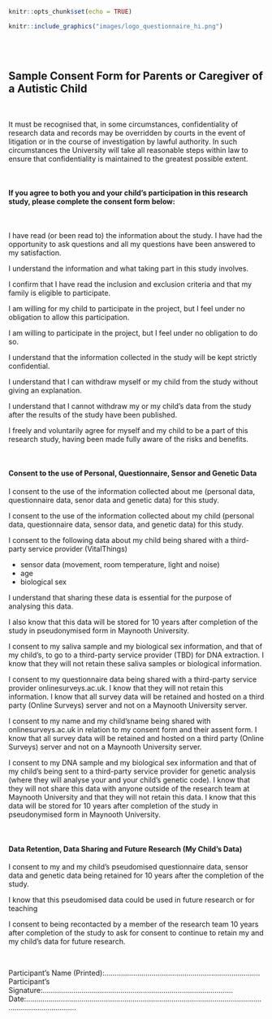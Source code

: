 ```r
knitr::opts_chunk$set(echo = TRUE)
```




```r
knitr::include_graphics("images/logo_questionnaire_hi.png")
```

<br><br> <!-- Add two line breaks -->

##  Sample Consent Form for Parents or Caregiver of a Autistic Child  

&nbsp; 

It must be recognised that, in some circumstances, confidentiality of research data and records may be overridden by courts in the event of litigation or in the course of investigation by lawful authority. In such circumstances the University will take all reasonable steps within law to ensure that confidentiality is maintained to the greatest possible extent.

&nbsp;

####  If you agree to both you and your child’s participation in this research study, please complete the consent form below: 

&nbsp;  

I have read (or been read to) the information about the study. I have had the opportunity to ask questions and all my questions have been answered to my satisfaction.  

I understand the information and what taking part in this study involves.

I confirm that I have read the inclusion and exclusion criteria and that my family is eligible to participate.  

I am willing for my child to participate in the project, but I feel under no obligation to allow this participation.

I am willing to participate in the project, but I feel under no obligation to do so.

I understand that the information collected in the study will be kept strictly confidential.

I understand that I can withdraw myself or my child from the study without giving an explanation.

I understand that I cannot withdraw my or my child’s data from the study after the results of the study have been published. 

I freely and voluntarily agree for myself and my child to be a part of this research study, having been made fully aware of the risks and benefits.


&nbsp; 

####   Consent to the use of Personal, Questionnaire, Sensor and Genetic Data

I consent to the use of the information collected about me (personal data, questionnaire data, senor data and genetic data) for this study.

I consent to the use of the information collected about my child (personal data, questionnaire data, sensor data, and genetic data) for this study.

I consent to the following data about my child being shared with a third-party service provider (VitalThings)

* sensor data (movement, room temperature, light and noise)
* age
* biological sex

I understand that sharing these data is essential for the purpose of analysing this data. 
 
I also know that this data will be stored for 10 years after completion of the study in pseudonymised form in Maynooth University.

I consent to my saliva sample and my biological sex information, and that of my child’s, to go to a third-party service provider (TBD) for DNA extraction. I know that they will not retain these saliva samples or biological information.

I consent to my questionnaire data being shared with a third-party service provider onlinesurveys.ac.uk. I know that they will not retain this information. I know that all survey data will be retained and hosted on a third party (Online Surveys) server and not on a Maynooth University server. 

I consent to my name and my child'sname being shared with onlinesurveys.ac.uk in relation to my consent form and their assent form. I know that all survey data will be retained and hosted on a third party (Online Surveys) server and not on a Maynooth University server. 

I consent to my DNA sample and my biological sex information and that of my child’s being sent to a third-party service provider for genetic analysis (where they will analyse your and your child’s genetic code).  I know that they will not share this data with anyone outside of the research team at Maynooth University and that they will not retain this data. I know that this data will be stored for 10 years after completion of the study in pseudonymised form in Maynooth University.

&nbsp;  

####  Data Retention, Data Sharing and Future Research (My Child’s Data)

I consent to my and my child’s pseudomised questionnaire data, sensor data and genetic data being retained for 10 years after the completion of the study.

I know that this pseudomised data could be used in future research or for teaching

I consent to being recontacted by a member of the research team 10 years after completion of the study to ask for consent to continue to retain my and my child’s data for future research.


&nbsp;  

Participant’s Name (Printed):……………………………………….…………………………  
Participant’s Signature:…………………………………………………………………………………  
Date:……………….…………………………………………………………………………………………………………………  
